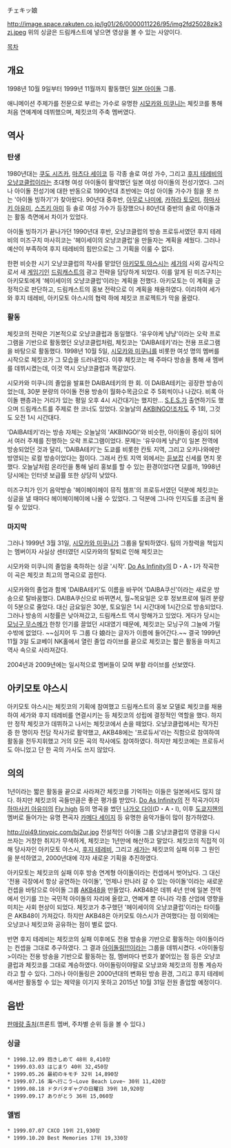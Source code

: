 チェキッ娘

http://image.space.rakuten.co.jp/lg01/26/0000011226/95/img2fd25028zik3zj.jpeg
위의 싱글은 드림캐스트에 넣으면 영상을 볼 수 있는 사양이다.

[[목차]]
== 개요 ==
1998년 10월 9일부터 1999년 11월까지 활동했던 [[일본 아이돌]] 그룹.

애니메이션 주제가를 전문으로 부르는 가수로 유명한 [[시모카와 미쿠니]]는 체킷코를 통해 처음 연예계에 데뷔했으며, 체킷코의 주축 멤버였다.

== 역사 ==
=== 탄생 ===
1980년대는 [[쿠도 시즈카]], [[마츠다 세이코]] 등 각종 솔로 여성 가수, 그리고 [[후지 테레비]]의 [[오냥코클럽]]이라는 초대형 여성 아이돌이 활약했던 일본 여성 아이돌의 전성기였다. 그러나 아이돌 전성기에 대한 반동으로 1990년대 초반에는 여성 아이돌 가수가 힘을 못 쓰는 '아이돌 빙하기'가 찾아왔다. 90년대 중후반, [[아무로 나미에]], [[카하라 토모미]], [[하마사키 아유미]], [[스즈키 아미]] 등 솔로 여성 가수가 등장했으나 80년대 중반의 솔로 아이돌과는 활동 측면에서 차이가 있었다.

아이돌 빙하기가 끝나가던 1990년대 후반, 오냥코클럽의 방송 프로듀서였던 후지 테레비의 미즈구치 마사히코는 '헤이세이의 오냥코클럽'을 만들자는 계획을 세웠다. 그러나 예산이 부족하여 후지 테레비의 힘만으로는 그 기획을 이룰 수 없다.

한편 비슷한 시기 오냥코클럽의 작사를 맡았던 [[아키모토 야스시]]는 [[세가]]의 사외 감사직으로서 새 [[게임기]]인 [[드림캐스트]]의 광고 전략을 담당하게 되었다. 이를 알게 된 미즈구치는 아키모토에게 '헤이세이의 오냥코클럽'이라는 계획을 전했다. 아키모토는 이 계획을 긍정적으로 판단하고, 드림캐스트의 홍보 전략으로 이 계획을 채용하였다. 이리하여 세가와 후지 테레비, 아키모토 야스시의 협력 하에 체킷코 프로젝트가 막을 올렸다.
=== 활동 ===
체킷코의 전략은 기본적으로 오냥코클럽과 동일했다. '유우야케 냥냥'이라는 오락 프로그램을 기반으로 활동했던 오냥코클럽처럼, 체킷코는 'DAIBA테키'라는 전용 프로그램을 바탕으로 활동했다. 1998년 10월 5일, [[시모카와 미쿠니]]를 비롯한 여섯 명의 멤버를 시작으로 체킷코가 그 모습을 드러내었다. 이후 체킷코는 매 주마다 방송을 통해 새 멤버를 데뷔시켰는데, 이것 역시 오냥코클럽과 똑같았다.

{{{#!html
<iframe width="420" height="315" src="https://www.youtube.com/embed/GuAsuYJldHM" frameborder="0" allowfullscreen></iframe>
}}}
시모카와 미쿠니의 졸업을 발표한 DAIBA테키의 한 회. 이 DAIBA테키는 굉장한 방송이었는데, 30분 분량의 아이돌 전용 방송이 월화수목금으로 주 5회씩이나 나갔다. 비록 아이돌 팬층과는 거리가 있는 평일 오후 4시 시간대기는 했지만... [[S.E.S.]]가 출연하기도 했으며 드림캐스트를 주제로 한 코너도 있었다. 오늘날의 [[AKBINGO!]]조차도 주 1회, 그것도 오전 1시 시간대다.

'DAIBA테키'라는 방송 자체는 오늘날의 'AKBINGO!'와 비슷한, 아이돌이 중심이 되어서 여러 주제를 진행하는 오락 프로그램이었다. 문제는 '유우야케 냥냥'이 일본 전역에 방송되었던 것과 달리, 'DAIBA테키'는 도쿄를 비롯한 칸토 지역, 그리고 오키나와에만 방영되는 로컬 방송이었다는 점이다. 그래서 칸토 지역 외에서는 [[듣보잡]] 신세를 면치 못했다. 오늘날처럼 온라인을 통해 널리 홍보를 할 수 있는 환경이었다면 모를까, 1998년 당시에는 인터넷 보급률 또한 상당히 낮았다.

미즈구치가 인기 음악방송 '헤이헤이헤이 뮤직 챔프'의 프로듀서였던 덕분에 체킷코는 싱글을 낼 때마다 헤이헤이헤이에 나올 수 있었다. 그 덕분에 그나마 인지도를 조금씩 올릴 수 있었다.
=== 마지막 ===
그러나 1999년 3월 31일, [[시모카와 미쿠니]]가 그룹을 탈퇴하였다. 팀의 가창력을 책임지는 멤버이자 사실상 센터였던 시모카와의 탈퇴로 인해 체킷코는 

{{{#!html
<iframe width="560" height="315" src="https://www.youtube.com/embed/bJjKs85W4As" frameborder="0" allowfullscreen></iframe>
}}}
시모카와 미쿠니의 졸업을 축하하는 싱글 '시작'. [[Do As Infinity]]의 D・A・I가 작곡한 이 곡은 체킷코 최고의 명곡으로 꼽힌다.

시모카와의 졸업과 함께 'DAIBA테키'도 이름을 바꾸어 'DAIBA쿠신'이라는 새로운 방송으로 탈바꿈했다. DAIBA쿠신으로 바뀌면서, 월~목요일은 오후 정보프로에 밀려 분량이 5분으로 줄었다. 대신 금요일은 30분, 토요일은 1시 시간대에 1시간으로 방송되었다. 그러나 방송의 시청률은 낮아져갔고, 드림캐스트 역시 망해가고 있었다. 게다가 당시는 [[모닝구 무스메]]가 한창 인기를 끌었던 시대였기 때문에, 체킷코는 모닝구의 그늘에 가릴 수밖에 없었다. ~~심지어 두 그룹 다 娘라는 글자가 이름에 들어간다.~~ 결국 1999년 11월 3일 도쿄베이 NK홀에서 열린 졸업 라이브를 끝으로 체킷코는 짧은 활동을 마치고 역사 속으로 사라져갔다.

2004년과 2009년에는 일시적으로 멤버들이 모여 부활 라이브를 선보였다.

== 아키모토 야스시 ==
아키모토 야스시는 체킷코의 기획에 참여했고 드림캐스트의 홍보 모델로 체킷코를 채용하여 세가와 후지 테레비를 연결시키는 등 체킷코의 성립에 결정적인 역할을 했다. 하지만 정작 체킷코가 데뷔하고 나서는 체킷코에서 손을 떼었다. 오냥코클럽에서는 작가진 중 한 명이자 전담 작사가로 활약했고, AKB48에는 '프로듀서'라는 직함으로 참여하여 활동을 전두지휘했고 거의 모든 곡의 작사에도 참여하였다. 하지만 체킷코에는 프로듀서도 아니었고 단 한 곡의 가사도 쓰지 않았다.

== 의의 ==
1년이라는 짧은 활동을 끝으로 사라져간 체킷코를 기억하는 이들은 일본에서도 많지 않다. 하지만 체킷코의 곡들만큼은 좋은 평가를 받았다. [[Do As Infinity]]의 전 작곡가이자 [[하마사키 아유미]]의 [[Fly high]] 등의 명곡을 썼던 [[나가오 다이]](D・A・I), 이후 [[도쿄지헨]]의 멤버로 들어가는 유명 편곡자 [[카메다 세이지]] 등 유명한 음악가들이 많이 참가하였다.

http://oi49.tinypic.com/bj2ur.jpg
전설적인 아이돌 그룹 오냥코클럽의 영광을 다시 쓰자는 거창한 취지가 무색하게, 체킷코는 1년만에 해산하고 말았다. 체킷코의 직접적 이해 당사자인 아키모토 야스시, [[후지 테레비]], 그리고 [[세가]]는 체킷코의 실패 이후 그 원인을 분석하였고, 2000년대에 각자 새로운 기획을 추진하였다.

아키모토는 체킷코의 실패 이후 방송 연계형 아이돌이라는 컨셉에서 벗어났다. 그 대신 '전용 극장에서 항상 공연하는 아이돌', '언제나 만나러 갈 수 있는 아이돌'이라는 새로운 컨셉을 바탕으로 아이돌 그룹 [[AKB48]]을 만들었다. AKB48은 데뷔 4년 만에 일본 전역에서 인기를 끄는 국민적 아이돌의 자리에 올랐고, 연예계 뿐 아니라 각종 산업에 영향을 미치는 사회 현상이 되었다. 체킷코가 추구했던 '헤이세이의 오냥코클럽'이라는 타이틀은 AKB48이 가져갔다. 하지만 AKB48은 아키모토 야스시가 관여했다는 점 이외에는 오냥코나 체킷코와 공유하는 점이 별로 없다.

반면 후지 테레비는 체킷코의 실패 이후에도 전용 방송을 기반으로 활동하는 아이돌이라는 컨셉을 그대로 추구하였다. 그 결과 [[아이돌링!!!]]이라는 그룹을 데뷔시켰다. <아이돌링>이라는 전용 방송을 기반으로 활동하는 점, 멤버마다 번호가 붙어있는 점 등은 오냥코클럽과 체킷코를 그대로 계승하였다. 아이돌링이야말로 오냥코와 체킷코의 정통 계승자라고 할 수 있다. 그러나 아이돌링은 2000년대의 변화된 방송 환경, 그리고 후지 테레비에서만 활동할 수 있는 제약을 이기지 못하고 2015년 10월 31일 전원 졸업할 예정이다.

== 음반 ==
[http://www18.tok2.com/home/marsmars/ 판매량 출처](프론트 멤버, 주차별 순위 등을 볼 수 있다.)
=== 싱글 ===
 * 1998.12.09 抱きしめて 48위 8,410장
 * 1999.03.03 はじまり 40위 32,450장
 * 1999.05.26 最初のキモチ 32위 14,890장
 * 1999.07.16 海へ行こう~Love Beach Love~ 30위 11,420장
 * 1999.08.18 ドタバタギャグの日曜日 39위 10,920장
 * 1999.09.17 ありがとう 36위 15,060장

=== 앨범 ===
 * 1999.07.07 CXCO 19위 21,930장
 * 1999.10.20 Best Memories 17위 19,330장
